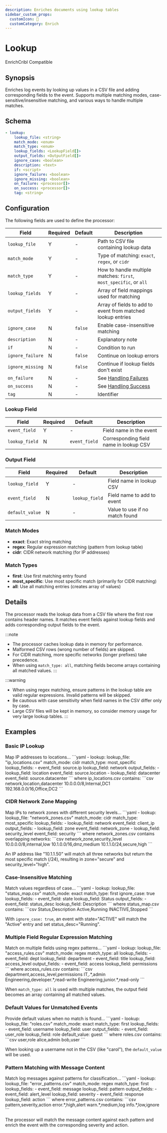 ```yaml
---
description: Enriches documents using lookup tables
sidebar_custom_props: 
  customIcon: 📖
  customCategory: Enrich
---
```


# Lookup

<span className="theme-doc-version-badge badge badge--primary">Enrich</span><span className="theme-doc-version-badge badge badge--secondary">Cribl Compatible</span>

## Synopsis

Enriches log events by looking up values in a CSV file and adding corresponding fields to the event. Supports multiple matching modes, case-sensitive/insensitive matching, and various ways to handle multiple matches. 

## Schema

```yaml {2-7}
- lookup:
    lookup_file: <string>
    match_mode: <enum>
    match_type: <enum>
    lookup_fields: <LookupField[]>
    output_fields: <OutputField[]>
    ignore_case: <boolean>
    description: <text>
    if: <script>
    ignore_failure: <boolean>
    ignore_missing: <boolean>
    on_failure: <processor[]>
    on_success: <processor[]>
    tag: <string>
```

## Configuration

The following fields are used to define the processor:

|Field|Required|Default|Description|
|---|---|---|---|
|`lookup_file`|Y|-|Path to CSV file containing lookup data|
|`match_mode`|Y|-|Type of matching: `exact`, `regex`, or `cidr`|
|`match_type`|Y|-|How to handle multiple matches: `first`, `most_specific`, or `all`|
|`lookup_fields`|Y|-|Array of field mappings used for matching|
|`output_fields`|Y|-|Array of fields to add to event from matched lookup entries|
|`ignore_case`|N|`false`|Enable case-insensitive matching|
|`description`|N|-|Explanatory note|
|`if`|N|-|Condition to run|
|`ignore_failure`|N|`false`|Continue on lookup errors|
|`ignore_missing`|N|`false`|Continue if lookup fields don't exist|
|`on_failure`|N|-|See [Handling Failures](../handling-failures.mdx)|
|`on_success`|N|-|See [Handling Success](../handling-success.mdx)|
|`tag`|N|-|Identifier|

### Lookup Field

|Field|Required|Default|Description|
|---|---|---|---|
|`event_field`|Y|-|Field name in the event|
|`lookup_field`|N|`event_field`|Corresponding field name in lookup CSV|

### Output Field

|Field|Required|Default|Description|
|---|---|---|---|
|`lookup_field`|Y|-|Field name in lookup CSV|
|`event_field`|N|`lookup_field`|Field name to add to event|
|`default_value`|N|-|Value to use if no match found|

### Match Modes

- **exact**: Exact string matching
- **regex**: Regular expression matching (pattern from lookup table)
- **cidr**: CIDR network matching (for IP addresses)

### Match Types

- **first**: Use first matching entry found
- **most_specific**: Use most specific match (primarily for CIDR matching)
- **all**: Use all matching entries (creates array of values)

## Details

The processor reads the lookup data from a CSV file where the first row contains header names. It matches event fields against lookup fields and adds corresponding output fields to the event.

:::note
- The processor caches lookup data in memory for performance.
- Malformed CSV rows (wrong number of fields) are skipped.
- For CIDR matching, more specific networks (longer prefixes) take precedence.
- When using `match_type: all`, matching fields become arrays containing all matched values.
:::

:::warning
- When using regex matching, ensure patterns in the lookup table are valid regular expressions. Invalid patterns will be skipped.
- Be cautious with case sensitivity when field names in the CSV differ only by case.
- Large CSV files will be kept in memory, so consider memory usage for very large lookup tables.
:::

## Examples

### Basic IP Lookup

<ExampleGrid>
  <CommentCol>
    Map IP addresses to locations...
  </CommentCol>
  <CodeCol>
    ```yaml
    - lookup:
        lookup_file: "ip_locations.csv"
        match_mode: cidr
        match_type: most_specific
        lookup_fields:
          - event_field: source.ip
            lookup_field: network
        output_fields:
          - lookup_field: location
            event_field: source.location
          - lookup_field: datacenter
            event_field: source.datacenter
    ```
  </CodeCol>
  <CommentCol>
    where ip_locations.csv contains:
  </CommentCol>
  <CodeCol>
    ```csv
    network,location,datacenter
    10.0.0.0/8,Internal,DC1
    192.168.0.0/16,Office,DC2
    ```
  </CodeCol>
</ExampleGrid>

### CIDR Network Zone Mapping

<ExampleGrid>
  <CommentCol>
    Map IPs to network zones with different security levels...
  </CommentCol>
  <CodeCol>
    ```yaml
    - lookup:
        lookup_file: "network_zones.csv"
        match_mode: cidr
        match_type: most_specific
        lookup_fields:
          - lookup_field: network
            event_field: client_ip
        output_fields:
          - lookup_field: zone
            event_field: network_zone
          - lookup_field: security_level
            event_field: security
    ```
  </CodeCol>
  <CommentCol>
    where network_zones.csv contains overlapping networks:
  </CommentCol>
  <CodeCol>
    ```csv
    network,zone,security_level
    10.0.0.0/8,internal,low
    10.1.0.0/16,dmz,medium
    10.1.1.0/24,secure,high
    ```
  </CodeCol>
</ExampleGrid>

An IP address like "10.1.1.50" will match all three networks but return the most specific match (/24), resulting in zone="secure" and security_level="high".

### Case-Insensitive Matching

<ExampleGrid>
  <CommentCol>
    Match values regardless of case...
  </CommentCol>
  <CodeCol>
    ```yaml
    - lookup:
        lookup_file: "status_map.csv"
        match_mode: exact
        match_type: first
        ignore_case: true
        lookup_fields:
          - event_field: state
            lookup_field: Status
        output_fields:
          - event_field: status_desc
            lookup_field: Description
    ```
  </CodeCol>
  <CommentCol>
    where status_map.csv contains:
  </CommentCol>
  <CodeCol>
    ```csv
    Status,Description
    Active,Running
    INACTIVE,Stopped
    ```
  </CodeCol>
</ExampleGrid>

With `ignore_case: true`, an event with state="ACTIVE" will match the "Active" entry and set status_desc="Running".

### Multiple Field Regular Expression Matching

<ExampleGrid>
  <CommentCol>
    Match on multiple fields using regex patterns...
  </CommentCol>
  <CodeCol>
    ```yaml
    - lookup:
        lookup_file: "access_rules.csv"
        match_mode: regex
        match_type: all
        lookup_fields:
          - event_field: dept
            lookup_field: department
          - event_field: title
            lookup_field: access_level
        output_fields:
          - event_field: access
            lookup_field: permissions
    ```
  </CodeCol>
  <CommentCol>
    where access_rules.csv contains:
  </CommentCol>
  <CodeCol>
    ```csv
    department,access_level,permissions
    IT,.*,admin
    Engineering,developer.*,read-write
    Engineering,junior.*,read-only
    ```
  </CodeCol>
</ExampleGrid>

When `match_type: all` is used with multiple matches, the output field becomes an array containing all matched values.

### Default Values for Unmatched Events

<ExampleGrid>
  <CommentCol>
    Provide default values when no match is found...
  </CommentCol>
  <CodeCol>
    ```yaml
    - lookup:
        lookup_file: "roles.csv"
        match_mode: exact
        match_type: first
        lookup_fields:
          - event_field: username
            lookup_field: user
        output_fields:
          - event_field: user_role
            lookup_field: role
            default_value: guest
    ```
  </CodeCol>
  <CommentCol>
    where roles.csv contains:
  </CommentCol>
  <CodeCol>
    ```csv
    user,role
    alice,admin
    bob,user
    ```
  </CodeCol>
</ExampleGrid>

When looking up a username not in the CSV (like "carol"), the `default_value` will be used.

### Pattern Matching with Message Content

<ExampleGrid>
  <CommentCol>
    Match log messages against patterns for classification...
  </CommentCol>
  <CodeCol>
    ```yaml
    - lookup:
        lookup_file: "error_patterns.csv"
        match_mode: regex
        match_type: first
        lookup_fields:
          - event_field: message
            lookup_field: pattern
        output_fields:
          - event_field: alert_level
            lookup_field: severity
          - event_field: response
            lookup_field: action
    ```
  </CodeCol>
  <CommentCol>
    where error_patterns.csv contains:
  </CommentCol>
  <CodeCol>
    ```csv
    pattern,severity,action
    error.*,high,alert
    warn.*,medium,log
    info.*,low,ignore
    ```
  </CodeCol>
</ExampleGrid>

The processor will match the message content against each pattern and enrich the event with the corresponding severity and action.
